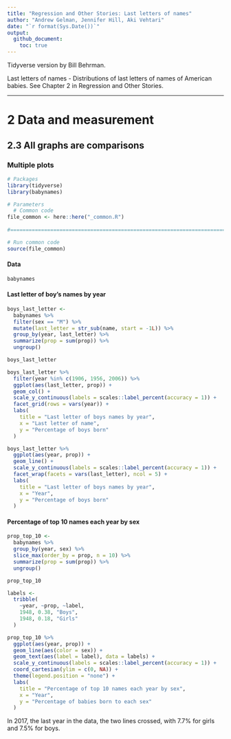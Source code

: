 ```yaml
---
title: "Regression and Other Stories: Last letters of names"
author: "Andrew Gelman, Jennifer Hill, Aki Vehtari"
date: "`r format(Sys.Date())`"
output:
  github_document:
    toc: true
---
```

Tidyverse version by Bill Behrman.

Last letters of names - Distributions of last letters of names of
American babies. See Chapter 2 in Regression and Other Stories.

-------------

# 2 Data and measurement

## 2.3 All graphs are comparisons

### Multiple plots

```r
# Packages
library(tidyverse)
library(babynames)

# Parameters
  # Common code
file_common <- here::here("_common.R")
  
#===============================================================================

# Run common code
source(file_common)
```

#### Data

```r
babynames
```


#### Last letter of boy's names by year

```r
boys_last_letter <- 
  babynames %>% 
  filter(sex == "M") %>% 
  mutate(last_letter = str_sub(name, start = -1L)) %>% 
  group_by(year, last_letter) %>%
  summarize(prop = sum(prop)) %>% 
  ungroup()

boys_last_letter
```

```r
boys_last_letter %>% 
  filter(year %in% c(1906, 1956, 2006)) %>% 
  ggplot(aes(last_letter, prop)) +
  geom_col() +
  scale_y_continuous(labels = scales::label_percent(accuracy = 1)) +
  facet_grid(rows = vars(year)) +
  labs(
    title = "Last letter of boys names by year",
    x = "Last letter of name",
    y = "Percentage of boys born"
  )
```

```r
boys_last_letter %>% 
  ggplot(aes(year, prop)) +
  geom_line() +
  scale_y_continuous(labels = scales::label_percent(accuracy = 1)) +
  facet_wrap(facets = vars(last_letter), ncol = 5) +
  labs(
    title = "Last letter of boys names by year",
    x = "Year",
    y = "Percentage of boys born"
  )
```

#### Percentage of top 10 names each year by sex

```r
prop_top_10 <- 
  babynames %>% 
  group_by(year, sex) %>% 
  slice_max(order_by = prop, n = 10) %>% 
  summarize(prop = sum(prop)) %>% 
  ungroup()

prop_top_10
```

```r
labels <- 
  tribble(
    ~year, ~prop, ~label,
    1948, 0.38, "Boys",
    1948, 0.18, "Girls"
  )

prop_top_10 %>% 
  ggplot(aes(year, prop)) +
  geom_line(aes(color = sex)) +
  geom_text(aes(label = label), data = labels) +
  scale_y_continuous(labels = scales::label_percent(accuracy = 1)) +
  coord_cartesian(ylim = c(0, NA)) +
  theme(legend.position = "none") +
  labs(
    title = "Percentage of top 10 names each year by sex",
    x = "Year",
    y = "Percentage of babies born to each sex"
  )
```

In 2017, the last year in the data, the two lines crossed, with 7.7% for girls and 7.5% for boys.

